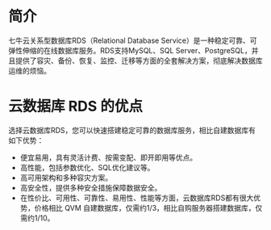 # 简介
七牛云关系型数据库RDS（Relational Database Service）是一种稳定可靠、可弹性伸缩的在线数据库服务。RDS支持MySQL、SQL Server、PostgreSQL，并且提供了容灾、备份、恢复、监控、迁移等方面的全套解决方案，彻底解决数据库运维的烦恼。

# 云数据库 RDS 的优点
选择云数据库RDS，您可以快速搭建稳定可靠的数据库服务，相比自建数据库有如下优势：
- 便宜易用，具有灵活计费、按需变配、即开即用等优点。
- 高性能，包括参数优化、SQL优化建议等。
- 高可用架构和多种容灾方案。
- 高安全性，提供多种安全措施保障数据安全。
- 在性价比、可用性、可靠性、易用性、性能等方面，云数据库RDS都有很大优势，价格相比 QVM 自建数据库，仅需约1/3，相比自购服务器搭建数据库，仅需约1/10。
